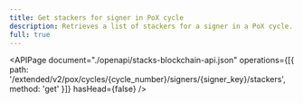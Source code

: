 ```yaml
---
title: Get stackers for signer in PoX cycle
description: Retrieves a list of stackers for a signer in a PoX cycle.
full: true
---
```


<APIPage
  document="./openapi/stacks-blockchain-api.json"
  operations={[{ path: '/extended/v2/pox/cycles/{cycle_number}/signers/{signer_key}/stackers', method: 'get' }]}
  hasHead={false}
/>
